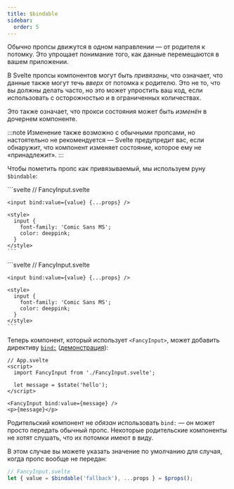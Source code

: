 ```yaml
---
title: $bindable
sidebar:
  order: 5
---
```


Обычно пропсы движутся в одном направлении — от родителя к потомку. Это упрощает понимание того, как данные перемещаются в вашем приложении.

В Svelte пропсы компонентов могут быть _привязаны_, что означает, что данные также могут течь _вверх_ от потомка к родителю. Это не то, что вы должны делать часто, но это может упростить ваш код, если использовать с осторожностью и в ограниченных количествах.

Это также означает, что прокси состояния может быть _изменён_ в дочернем компоненте.

:::note
Изменение также возможно с обычными пропсами, но настоятельно не рекомендуется — Svelte предупредит вас, если обнаружит, что компонент изменяет состояние, которое ему не «принадлежит».
:::

Чтобы пометить пропс как привязываемый, мы используем руну `$bindable`:


<Tabs syncKey="lang">
  <TabItem label="JS">
    ```svelte
    // FancyInput.svelte
    <script>
      let { value = $bindable(), ...props } = $props();
    </script>

    <input bind:value={value} {...props} />

    <style>
      input {
        font-family: 'Comic Sans MS';
        color: deeppink;
      }
    </style>
    ```
  </TabItem>
  <TabItem label="TS">
    ```svelte
    // FancyInput.svelte
    <script lang="ts">
      let { value = $bindable(), ...props } = $props();
    </script>

    <input bind:value={value} {...props} />

    <style>
      input {
        font-family: 'Comic Sans MS';
        color: deeppink;
      }
    </style>
    ```
  </TabItem>
</Tabs>

Теперь компонент, который использует `<FancyInput>`, может добавить директиву [`bind:`](/template-syntax/bind) ([демонстрация](https://svelte.dev/playground/untitled#H4sIAAAAAAAAE3WQwWrDMBBEf2URBSfg2nfFMZRCoYeecqx6UJx1IyqvhLUONcb_XqSkTUOSk1az7DBvJtEai0HI90nw6FHIJIhckO7i78n7IhzQctS2OuAtvXHESByEFFVoeuO5VqTYdN71DC-amvGV_MDQ9q6DrCjP0skkWymKJxYZOgxBfyKs4SGwZlxke7TWZcuVoqo8-1P1z3lraCcP2g64nk4GM5S1osrXf0JV-lrkgvGbheR-wDm_g30V8JL-1vpOCZFogpQsEsWcemtxscyhKArfOx9gjps0Lq4hzRVfemaYfu-PoIqqwKPFY_XpaIqj4tYRP7a6M3aUkD27zjSw0RTgbZN6Z8WNs66XsEP03tBXUueUJFlelvYx_wCuI3leNwIAAA==)):

```svelte
// App.svelte
<script>
  import FancyInput from './FancyInput.svelte';

  let message = $state('hello');
</script>

<FancyInput bind:value={message} />
<p>{message}</p>
```

Родительский компонент не _обязан_ использовать `bind:` — он может просто передать обычный пропс. Некоторые родительские компоненты не хотят слушать, что их потомки имеют в виду.

В этом случае вы можете указать значение по умолчанию для случая, когда пропс вообще не передан:

```js
// FancyInput.svelte
let { value = $bindable('fallback'), ...props } = $props();
```
